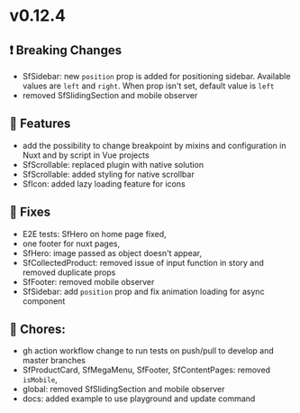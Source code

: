 
<Meta title="Releases/v0.13.x - Latest/v0.13.0 - Latest/Change log" />

# v0.12.4

## ❗ Breaking Changes

- SfSidebar: new `position` prop is added for positioning sidebar. Available values are `left` and `right`. When prop isn't set, default value is `left`
- removed SfSlidingSection and mobile observer

## 🚀 Features

- add the possibility to change breakpoint by mixins and configuration in Nuxt and by script in Vue projects 
- SfScrollable: replaced plugin with native solution
- SfScrollable: added styling for native scrollbar
- SfIcon: added lazy loading feature for icons

## 🐛 Fixes

- E2E tests: SfHero on home page fixed,
- one footer for nuxt pages,
- SfHero: image passed as object doesn't appear, 
- SfCollectedProduct: removed issue of input function in story and removed duplicate props
- SfFooter: removed mobile observer
- SfSidebar: add `position` prop and fix animation loading for async component

## 🧹 Chores:

- gh action workflow change to run tests on push/pull to develop and master branches
- SfProductCard, SfMegaMenu, SfFooter, SfContentPages: removed `isMobile`,
- global: removed SfSlidingSection and mobile observer
- docs: added example to use playground and update command

